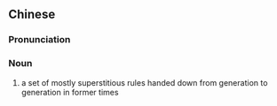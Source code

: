 {{also|老妈妈论儿}}
==Chinese==
{{zh-forms|s=老妈妈论儿|type=1211}}

===Pronunciation===
{{zh-pron
|m=lǎomāma lùnr
|cat=n
}}

===Noun===
{{zh-noun}}

# a set of mostly superstitious rules handed down from generation to generation in former times